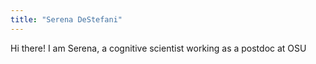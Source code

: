 ```yaml
---
title: "Serena DeStefani"
---
```


Hi there! I am Serena, a cognitive scientist working as a postdoc at OSU
